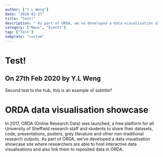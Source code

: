 ```yaml
---
author: ["Y.L Weng"]
date: "2020-02-27"
title: "Test!"
description: " As part of ORDA, we've developed a data visualisation showcase site where researchers are able to host interactive data visualisations and also link them to reposited data in ORDA."
category: ["News", "Events"]
tag: ["Test"]
template: "custom"
---
```



<div className="bg-gray-900 w-full flex justify-center items-center m-auto" style={{height: "30vh"}}>
  <div className="text-center">
    <h1 className="text-white text-3xl mt-5">Test!</h1>
    <h2 className="text-white mt-5 text-sm">On 27th Feb 2020 by Y.L Weng</h2>
  </div>
</div>

<div className="container justify-center m-auto p-10">

Second test to the hub, this is an example of subtitle?

<h1>ORDA data visualisation showcase</h1>

<p className="text-xl"> In 2017, ORDA (Online Research Data) was launched, a free platform for all University of Sheffield research staff and students to share 
  their datasets, code, presentations, posters, grey literature and other non-traditional research outputs. As part of ORDA, we've developed a data visualisation showcase 
  site where researchers are able to host interactive data visualisations and also link them to reposited data in ORDA. </p>
</div>

